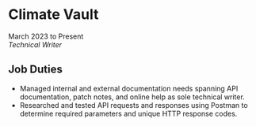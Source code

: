 # Climate Vault

March 2023 to Present<br />
_Technical Writer_

## Job Duties

* Managed internal and external documentation needs spanning API documentation, patch notes,
and online help as sole technical writer.
* Researched and tested API requests and responses using Postman to determine required parameters
and unique HTTP response codes.